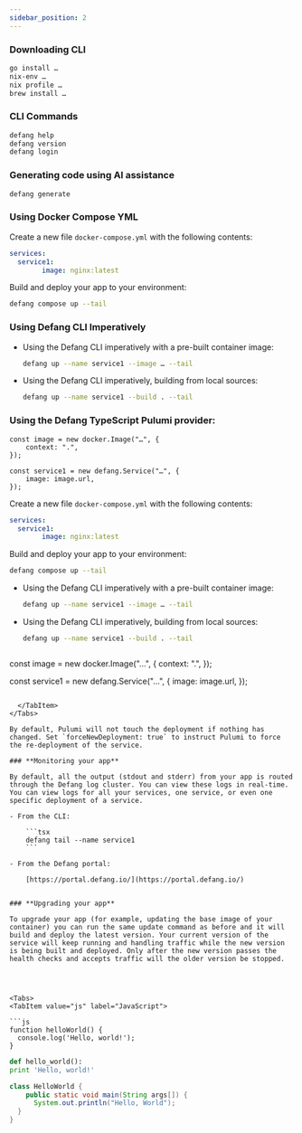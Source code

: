 ```yaml
---
sidebar_position: 2
---
```


### **Downloading CLI**

```bash
go install …
nix-env …
nix profile …
brew install …
```

### **CLI Commands**

```bash
defang help
defang version
defang login
```

### **Generating code using AI assistance**

```bash
defang generate
```

### Using Docker Compose YML

Create a new file  `docker-compose.yml` with the following contents:

```yaml
services:
  service1:
		image: nginx:latest
```

Build and deploy your app to your environment:

```bash
defang compose up --tail
```

### Using Defang CLI Imperatively

- Using the Defang CLI imperatively with a pre-built container image:
    
    ```bash
    defang up --name service1 --image … --tail
    ```
    
- Using the Defang CLI imperatively, building from local sources:
    
    ```bash
    defang up --name service1 --build . --tail
    ```
    

### Using the Defang TypeScript Pulumi provider:

```tsx
const image = new docker.Image("…", {
	context: ".",
});

const service1 = new defang.Service("…", {
	image: image.url,
});
```


<Tabs>
  <TabItem value="Using Docker Compose YML" label="Using Docker Compose YML" default>

Create a new file  `docker-compose.yml` with the following contents:

```yaml
services:
  service1:
		image: nginx:latest
```

Build and deploy your app to your environment:

```bash
defang compose up --tail
```
    
  </TabItem>
  <TabItem value="Using Defang CLI Imperatively" label="Using Defang CLI Imperatively">

- Using the Defang CLI imperatively with a pre-built container image:
    
    ```bash
    defang up --name service1 --image … --tail
    ```
    
- Using the Defang CLI imperatively, building from local sources:
    
    ```bash
    defang up --name service1 --build . --tail
    ```
    
  </TabItem>
  <TabItem value="Using the Defang TypeScript Pulumi provider" label="Using the Defang TypeScript Pulumi provider">

    ```tsx
const image = new docker.Image("…", {
	context: ".",
});

const service1 = new defang.Service("…", {
	image: image.url,
});
```

  </TabItem>
</Tabs>

By default, Pulumi will not touch the deployment if nothing has changed. Set `forceNewDeployment: true` to instruct Pulumi to force the re-deployment of the service.

### **Monitoring your app**

By default, all the output (stdout and stderr) from your app is routed through the Defang log cluster. You can view these logs in real-time. You can view logs for all your services, one service, or even one specific deployment of a service.

- From the CLI:
    
    ```tsx
    defang tail --name service1
    ```
    
- From the Defang portal:
    
    [https://portal.defang.io/](https://portal.defang.io/) 
    

### **Upgrading your app**

To upgrade your app (for example, updating the base image of your container) you can run the same update command as before and it will build and deploy the latest version. Your current version of the service will keep running and handling traffic while the new version is being built and deployed. Only after the new version passes the health checks and accepts traffic will the older version be stopped.




<Tabs>
<TabItem value="js" label="JavaScript">

```js
function helloWorld() {
  console.log('Hello, world!');
}
```

</TabItem>
<TabItem value="py" label="Python">

```py
def hello_world():
print 'Hello, world!'
```

</TabItem>
<TabItem value="java" label="Java">

```java
class HelloWorld {
    public static void main(String args[]) {
      System.out.println("Hello, World");
  }
}
```

</TabItem>
</Tabs>

